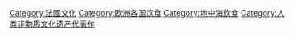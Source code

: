 {{Commonscat|Cuisine of France}}

[[Category:法國文化|Category:法國文化]]
[[Category:欧洲各国饮食|Category:欧洲各国饮食]]
[[Category:地中海飲食|Category:地中海飲食]]
[[Category:人类非物质文化遗产代表作|Category:人类非物质文化遗产代表作]]